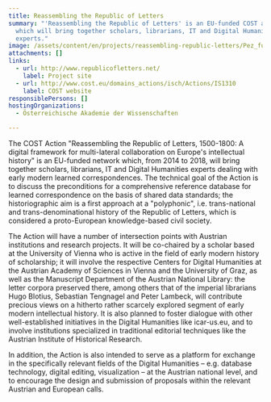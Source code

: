 ```yaml
---
title: Reassembling the Republic of Letters
summary: "'Reassembling the Republic of Letters' is an EU-funded COST action
  which will bring together scholars, librarians, IT and Digital Humanities
  experts."
image: /assets/content/en/projects/reassembling-republic-letters/Pez_fuer_Thumbnail.jpg
attachments: []
links:
  - url: http://www.republicofletters.net/
    label: Project site
  - url: http://www.cost.eu/domains_actions/isch/Actions/IS1310
    label: COST website
responsiblePersons: []
hostingOrganizations:
  - Österreichische Akademie der Wissenschaften

---
```

The COST Action "Reassembling the Republic of Letters, 1500-1800: A digital framework for multi-lateral collaboration on Europe's intellectual history" is an EU-funded network which, from 2014 to 2018, will bring together scholars, librarians, IT and Digital Humanities experts dealing with early modern learned correspondences. The technical goal of the Action is to discuss the preconditions for a comprehensive reference database for learned correspondence on the basis of shared data standards; the historiographic aim is a first approach at a "polyphonic", i.e. trans-national and trans-denominational history of the Republic of Letters, which is considered a proto-European knowledge-based civil society.

The Action will have a number of intersection points with Austrian institutions and research projects. It will be co-chaired by a scholar based at the University of Vienna who is active in the field of early modern history of scholarship; it will involve the respective Centers for Digital Humanities at the Austrian Academy of Sciences in Vienna and the University of Graz, as well as the Manuscript Department of the Austrian National Library: the letter corpora preserved there, among others that of the imperial librarians Hugo Blotius, Sebastian Tengnagel and Peter Lambeck, will contribute precious views on a hitherto rather scarcely explored segment of early modern intellectual history. It is also planned to foster dialogue with other well-established initiatives in the Digital Humanities like icar-us.eu, and to involve institutions specialized in traditional editorial techniques like the Austrian Institute of Historical Research.

In addition, the Action is also intended to serve as a platform for exchange in the specifically relevant fields of the Digital Humanities – e.g. database technology, digital editing, visualization – at the Austrian national level, and to encourage the design and submission of proposals within the relevant Austrian and European calls.
